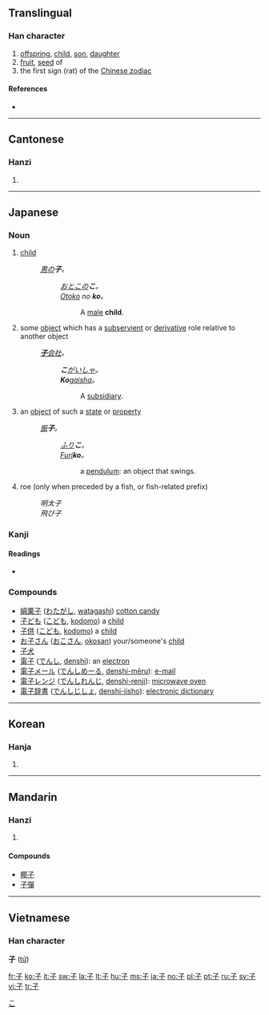 ==Translingual==
{{Han stroke|[[Image:子-order.gif]]}}

===Han character===
{{Han char|rn=39|rad=子|as=00|sn=3|four=1740<sub>7</sub>|canj=弓木 (ND|ids=⿻[[了]][[一]])}}

# [[offspring]], [[child]], [[son]], [[daughter]]
# [[fruit]], [[seed]] of
# the first sign (rat) of the [[Wikipedia:Chinese zodiac|Chinese zodiac]]

====References====
* {{Han ref|kx=0277.010|dkj=06930|dj=0543.150|hdz=21006.060|uh=5B50|ud=23376|bh=A46C|bd=42092}}

----

==Cantonese==

===Hanzi===
{{yue-hanzi|jyut=[[zi2]]|y=[[ji2]]}}

# {{defn|Cantonese}}

----

==Japanese==

===Noun===
{{ja-noun|k|hira=こ|rom=ko}}

# [[child]]
#: ''[[男]]の'''子'''。''
#:: ''[[おとこ]]の'''こ'''。''
#:: ''[[otoko|Otoko]] no '''ko'''。''
#::: A [[male]] '''child'''.
# some [[object]] which has a [[subservient]] or [[derivative]] role relative to another object
#: ''[[子会社|'''子'''会社]]。''
#:: '''''こ'''[[かいしゃ|がいしゃ]]。''
#:: '''''Ko'''[[kaisha|gaisha]]。''
#::: A [[subsidiary]].
# an [[object]] of such a [[state]] or [[property]]
#: ''[[振]]'''子'''。''
#:: ''[[ふり]]'''こ'''。''
#:: ''[[furi|Furi]]'''ko'''。''
#::: a [[pendulum]]: an object that swings.
# roe (only when preceded by a fish, or fish-related prefix)
#: ''明太子''
#: ''飛び子''

===Kanji===
{{ja-kanji|grade=1|rs=子00}}

====Readings====
* {{ja-readings|on=[[し]] ([[shi]]), [[す]] ([[su]])|kun=[[こ]] ([[ko]]), [[ね]]([[ne]]))}}

===Compounds===
* [[綿菓子]] ([[わたがし]], [[watagashi]]) [[cotton candy]]
* [[子ども]] ([[こども]], [[kodomo]]) a [[child]]
* [[子供]] ([[こども]], [[kodomo]]) a [[child]]
* [[お子さん]] ([[おこさん]], [[okosan]]) your/someone's [[child]]
* [[子犬]]
*[[電子]] ([[でんし]], [[denshi]]): an [[electron]]
*[[電子メール]] ([[でんしめーる]], [[denshi-mēru]]): [[e-mail]]
*[[電子レンジ]] ([[でんしれんじ]], [[denshi-renji]]): [[microwave oven]]
*[[電子辞書]] ([[でんしじしょ]], [[denshi-jisho]]): [[electronic dictionary]]

[[Category:ja:Family|こ]]

----

==Korean==

===Hanja===
{{ko-hanja|hangeul=자|eumhun=아들|rv=ja|mr=cha}}

# {{defn|Korean}}

----

==Mandarin==

===Hanzi===
{{cmn-hanzi|pin=[[zǐ]] ([[zi3]])|wg=[[tzu3|tzu<sup>3</sup>]]}}

# {{defn|Mandarin}}

====Compounds====
* [[椰子]]
* [[子彈]]

----
==Vietnamese==
===Han character===
'''子''' ([[tử]])

[[fr:子]]
[[ko:子]]
[[it:子]]
[[sw:子]]
[[la:子]]
[[lt:子]]
[[hu:子]]
[[ms:子]]
[[ja:子]]
[[no:子]]
[[pl:子]]
[[pt:子]]
[[ru:子]]
[[sv:子]]
[[vi:子]]
[[tr:子]]